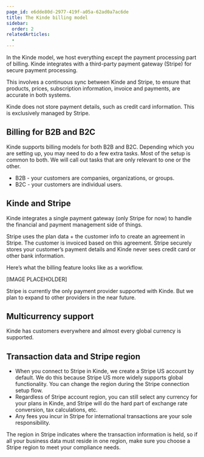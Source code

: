 ```yaml
---
page_id: e6dde80d-2977-419f-a05a-62ad0a7ac6de
title: The Kinde billing model
sidebar:
  order: 2
relatedArticles:
  - 
---
```


In the Kinde model, we host everything except the payment processing part of billing. Kinde integrates with a third-party payment gateway (Stripe) for secure payment processing. 

This involves a continuous sync between Kinde and Stripe, to ensure that products, prices, subscription information, invoice and payments, are accurate in both systems. 

Kinde does not store payment details, such as credit card information. This is exclusively managed by Stripe.

## Billing for B2B and B2C

Kinde supports billing models for both B2B and B2C. Depending which you are setting up, you may need to do a few extra tasks. Most of the setup is common to both. We will call out tasks that are only relevant to one or the other.

- B2B - your customers are companies, organizations, or groups.
- B2C - your customers are individual users.

## Kinde and Stripe

Kinde integrates a single payment gateway (only Stripe for now) to handle the financial and payment management side of things.

Stripe uses the plan data + the customer info to create an agreement in Stripe. The customer is invoiced based on this agreement. Stripe securely stores your customer’s payment details and Kinde never sees credit card or other bank information.

Here’s what the billing feature looks like as a workflow.

[IMAGE PLACEHOLDER]

Stripe is currently the only payment provider supported with Kinde. But we plan to expand to other providers in the near future.

## Multicurrency support

Kinde has customers everywhere and almost every global currency is supported. 

## Transaction data and Stripe region

- When you connect to Stripe in Kinde, we create a Stripe US account by default. We do this because Stripe US more widely supports global functionality. You can change the region during the Stripe connection setup flow. 
- Regardless of Stripe account region, you can still select any currency for your plans in Kinde, and Stripe will do the hard part of exchange rate conversion, tax calculations, etc.
- Any fees you incur in Stripe for international transactions are your sole responsibility.

<Aside type="warning" title="Financial compliance">

The region in Stripe indicates where the transaction information is held, so if all your business data must reside in one region, make sure you choose a Stripe region to meet your compliance needs.

</Aside>

